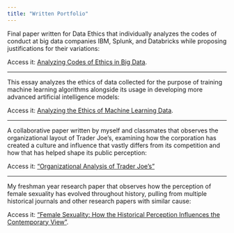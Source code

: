 ```yaml
---
title: "Written Portfolio"
---
```


Final paper written for Data Ethics that individually analyzes the codes of conduct at big data companies IBM, Splunk, and Databricks while proposing justifications for their variations:

Access it: [Analyzing Codes of Ethics in Big Data](<ethics_final_paper.pdf>).

---

This essay analyzes the ethics of data collected for the purpose of training machine learning algorithms alongside its usage in developing more advanced artificial intelligence models: 

Access it: [Analyzing the Ethics of Machine Learning Data](<audioset_paper.pdf>). 

--- 

A collaborative paper written by myself and classmates that observes the organizational layout of Trader Joe's, examining how the corporation has created a culture and influence that vastly differs from its competition and how that has helped shape its public perception:

Access it: ["Organizational Analysis of Trader Joe's"](<https://docs.google.com/document/d/1FydmN7Ac6h12lz5fja2o5--BydKf5OnB98IBnp3zDno/edit?usp=sharing>)


--- 

My freshman year research paper that observes how the perception of female sexuality has evolved throughout history, pulling from multiple historical journals and other research papers with similar cause:

Access it: ["Female Sexuality: 
How the Historical Perception Influences the Contemporary View"](<https://docs.google.com/document/d/1PU2isaP_yhn561FKpj-Sz8lZA7hOz0k6RszMM9OOVfQ/edit?usp=sharin>). 



